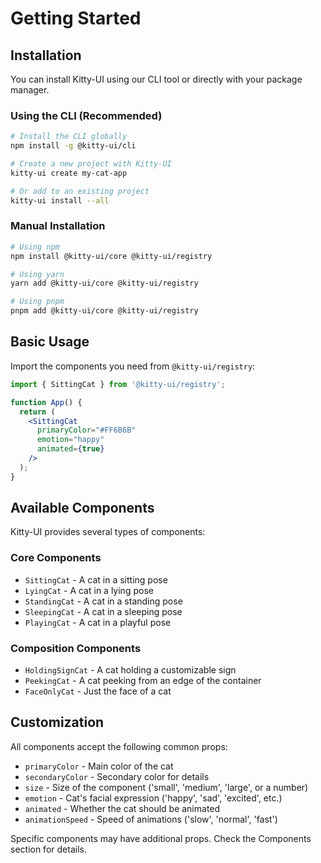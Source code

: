 # Getting Started

## Installation

You can install Kitty-UI using our CLI tool or directly with your package manager.

### Using the CLI (Recommended)

```bash
# Install the CLI globally
npm install -g @kitty-ui/cli

# Create a new project with Kitty-UI
kitty-ui create my-cat-app

# Or add to an existing project
kitty-ui install --all
```

### Manual Installation

```bash
# Using npm
npm install @kitty-ui/core @kitty-ui/registry

# Using yarn
yarn add @kitty-ui/core @kitty-ui/registry

# Using pnpm
pnpm add @kitty-ui/core @kitty-ui/registry
```

## Basic Usage

Import the components you need from `@kitty-ui/registry`:

```jsx
import { SittingCat } from '@kitty-ui/registry';

function App() {
  return (
    <SittingCat 
      primaryColor="#FF6B6B" 
      emotion="happy" 
      animated={true} 
    />
  );
}
```

## Available Components

Kitty-UI provides several types of components:

### Core Components

- `SittingCat` - A cat in a sitting pose
- `LyingCat` - A cat in a lying pose
- `StandingCat` - A cat in a standing pose
- `SleepingCat` - A cat in a sleeping pose
- `PlayingCat` - A cat in a playful pose

### Composition Components

- `HoldingSignCat` - A cat holding a customizable sign
- `PeekingCat` - A cat peeking from an edge of the container
- `FaceOnlyCat` - Just the face of a cat

## Customization

All components accept the following common props:

- `primaryColor` - Main color of the cat
- `secondaryColor` - Secondary color for details
- `size` - Size of the component ('small', 'medium', 'large', or a number)
- `emotion` - Cat's facial expression ('happy', 'sad', 'excited', etc.)
- `animated` - Whether the cat should be animated
- `animationSpeed` - Speed of animations ('slow', 'normal', 'fast')

Specific components may have additional props. Check the Components section for details.